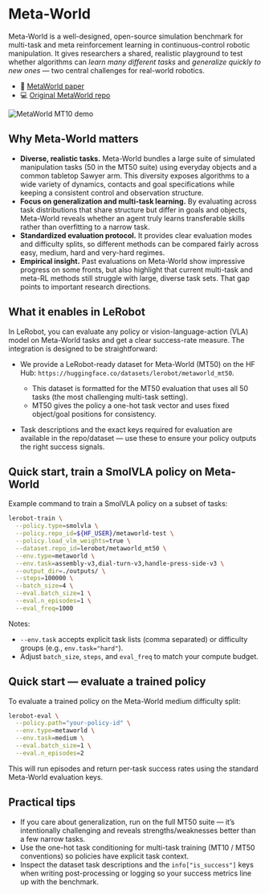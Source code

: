 # Meta-World

Meta-World is a well-designed, open-source simulation benchmark for multi-task and meta reinforcement learning in continuous-control robotic manipulation. It gives researchers a shared, realistic playground to test whether algorithms can _learn many different tasks_ and _generalize quickly to new ones_ — two central challenges for real-world robotics.

- 📄 [MetaWorld paper](https://arxiv.org/pdf/1910.10897)
- 💻 [Original MetaWorld repo](https://github.com/Farama-Foundation/Metaworld)

![MetaWorld MT10 demo](https://meta-world.github.io/figures/ml45.gif)

## Why Meta-World matters

- **Diverse, realistic tasks.** Meta-World bundles a large suite of simulated manipulation tasks (50 in the MT50 suite) using everyday objects and a common tabletop Sawyer arm. This diversity exposes algorithms to a wide variety of dynamics, contacts and goal specifications while keeping a consistent control and observation structure.
- **Focus on generalization and multi-task learning.** By evaluating across task distributions that share structure but differ in goals and objects, Meta-World reveals whether an agent truly learns transferable skills rather than overfitting to a narrow task.
- **Standardized evaluation protocol.** It provides clear evaluation modes and difficulty splits, so different methods can be compared fairly across easy, medium, hard and very-hard regimes.
- **Empirical insight.** Past evaluations on Meta-World show impressive progress on some fronts, but also highlight that current multi-task and meta-RL methods still struggle with large, diverse task sets. That gap points to important research directions.

## What it enables in LeRobot

In LeRobot, you can evaluate any policy or vision-language-action (VLA) model on Meta-World tasks and get a clear success-rate measure. The integration is designed to be straightforward:

- We provide a LeRobot-ready dataset for Meta-World (MT50) on the HF Hub: `https://huggingface.co/datasets/lerobot/metaworld_mt50`.
  - This dataset is formatted for the MT50 evaluation that uses all 50 tasks (the most challenging multi-task setting).
  - MT50 gives the policy a one-hot task vector and uses fixed object/goal positions for consistency.

- Task descriptions and the exact keys required for evaluation are available in the repo/dataset — use these to ensure your policy outputs the right success signals.

## Quick start, train a SmolVLA policy on Meta-World

Example command to train a SmolVLA policy on a subset of tasks:

```bash
lerobot-train \
  --policy.type=smolvla \
  --policy.repo_id=${HF_USER}/metaworld-test \
  --policy.load_vlm_weights=true \
  --dataset.repo_id=lerobot/metaworld_mt50 \
  --env.type=metaworld \
  --env.task=assembly-v3,dial-turn-v3,handle-press-side-v3 \
  --output_dir=./outputs/ \
  --steps=100000 \
  --batch_size=4 \
  --eval.batch_size=1 \
  --eval.n_episodes=1 \
  --eval_freq=1000
```

Notes:

- `--env.task` accepts explicit task lists (comma separated) or difficulty groups (e.g., `env.task="hard"`).
- Adjust `batch_size`, `steps`, and `eval_freq` to match your compute budget.

## Quick start — evaluate a trained policy

To evaluate a trained policy on the Meta-World medium difficulty split:

```bash
lerobot-eval \
  --policy.path="your-policy-id" \
  --env.type=metaworld \
  --env.task=medium \
  --eval.batch_size=1 \
  --eval.n_episodes=2
```

This will run episodes and return per-task success rates using the standard Meta-World evaluation keys.

## Practical tips

- If you care about generalization, run on the full MT50 suite — it’s intentionally challenging and reveals strengths/weaknesses better than a few narrow tasks.
- Use the one-hot task conditioning for multi-task training (MT10 / MT50 conventions) so policies have explicit task context.
- Inspect the dataset task descriptions and the `info["is_success"]` keys when writing post-processing or logging so your success metrics line up with the benchmark.
